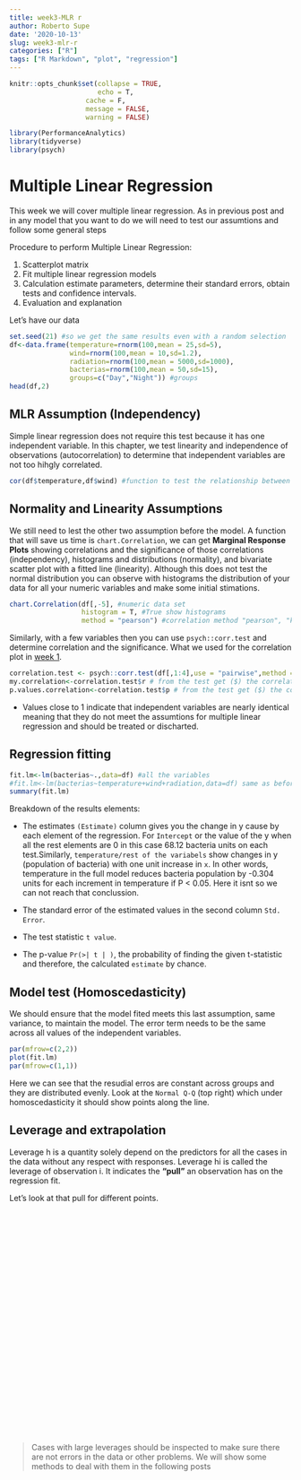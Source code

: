 ```yaml
---
title: week3-MLR r
author: Roberto Supe
date: '2020-10-13'
slug: week3-mlr-r
categories: ["R"]
tags: ["R Markdown", "plot", "regression"]
---
```


```r
knitr::opts_chunk$set(collapse = TRUE,
                      echo = T,
                   cache = F,
                   message = FALSE,
                   warning = FALSE)
```


```r
library(PerformanceAnalytics)
library(tidyverse)
library(psych)
```

# Multiple Linear Regression

This week we will cover multiple linear regression. As in previous post and in any model that you want to do we will need to test our assumtions and follow some general steps 

Procedure to perform Multiple Linear Regression:

1. Scatterplot matrix
2. Fit multiple linear regression models
3. Calculation estimate parameters, determine their standard errors, obtain tests and confidence intervals.
4. Evaluation and explanation

Let's have our data

```r
set.seed(21) #so we get the same results even with a random selection
df<-data.frame(temperature=rnorm(100,mean = 25,sd=5),
               wind=rnorm(100,mean = 10,sd=1.2),
               radiation=rnorm(100,mean = 5000,sd=1000),
               bacterias=rnorm(100,mean = 50,sd=15),
               groups=c("Day","Night")) #groups
head(df,2)
```


## MLR Assumption (Independency)

Simple linear regression does not require this test because it has one independent variable. In this chapter, we test linearity and independence of observations (autocorrelation) to determine that independent variables are not too hihgly correlated.

```r
cor(df$temperature,df$wind) #function to test the relationship between your independent variables
```

## Normality and Linearity Assumptions 

We still need to lest the other two assumption before the model. A function that will save us time is `chart.Correlation`, we can get **Marginal Response Plots** showing correlations and the significance of those correlations (independency), histograms and distributions (normality), and bivariate scatter plot with a fitted line (linearity). Although this does not test the normal distribution you can observe with histograms the distribution of your data for all your numeric variables and make some initial stimations. 

```r
chart.Correlation(df[,-5], #numeric data set
                  histogram = T, #True show histograms
                  method = "pearson") #correlation method "pearson", "kendall", "spearman"
```

Similarly, with a few variables then you can use `psych::corr.test` and determine correlation and the significance. What we used for the correlation plot in [week 1](https://stats-bnu-2020.netlify.app/2020/09/23/stats-course-1week/).

```r
correlation.test <- psych::corr.test(df[,1:4],use = "pairwise",method = "spearman") #relationship between all your variables
my.correlation<-correlation.test$r # from the test get ($) the correlation values
p.values.correlation<-correlation.test$p # from the test get ($) the correlation p values
```

* Values close to 1 indicate that independent variables are nearly identical meaning that they do not meet the assumtions for multiple linear regression and should be treated or discharted.

## Regression fitting

```r
fit.lm<-lm(bacterias~.,data=df) #all the variables 
#fit.lm<-lm(bacterias~temperature+wind+radiation,data=df) same as before
summary(fit.lm)
```

Breakdown of the results elements:

* The estimates `(Estimate)` column gives you the change in y cause by each element of the regression. For `Intercept` or the value of the y when all the rest elements are 0 in this case 68.12 bacteria units on each test.Similarly, `temperature/rest of the variabels` show changes in y (population of bacteria) with one unit increase in `x`. In other words, temperature in the full model reduces bacteria population by -0.304 units for each increment in temperature if P < 0.05. Here it isnt so we can not reach that conclussion. 

* The standard error of the estimated values in the second column `Std. Error`.
* The test statistic `t value`.
* The p-value `Pr(>| t | )`, the probability of finding the given t-statistic and therefore, the calculated `estimate` by chance.


## Model test (Homoscedasticity)

We should ensure that the model fited meets this last assumption, same variance, to maintain the model. The error term needs to be the same across all values of the independent variables.

```r
par(mfrow=c(2,2))
plot(fit.lm)
par(mfrow=c(1,1))
```

Here we can see that the resudial erros are constant across groups and they are distributed evenly. Look at the `Normal Q-Q` (top right) which under homoscedasticity it should show points along the line.

## Leverage and extrapolation

Leverage h is a quantity solely depend on the predictors for all the cases in the data without any respect with responses. Leverage hi is called the leverage of observation i. It indicates the **“pull”** an observation has on the regression fit. 

Let's look at that pull for different points.

<iframe height="400" width="100%" frameborder="no" src=""> </iframe>

>Cases with large leverages should be inspected to make sure there are not errors in the data or other problems. We will show some methods to deal with them in the following posts